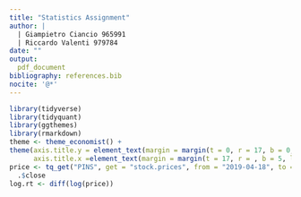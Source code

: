 ```yaml
---
title: "Statistics Assignment"
author: |
  | Giampietro Ciancio 965991 
  | Riccardo Valenti 979784        
date: ""
output: 
  pdf_document
bibliography: references.bib
nocite: '@*'
---
```



```r
library(tidyverse)
library(tidyquant)
library(ggthemes)
library(rmarkdown)
theme <- theme_economist() + 
theme(axis.title.y = element_text(margin = margin(t = 0, r = 17, b = 0, l = 5)), 
      axis.title.x =element_text(margin = margin(t = 17, r = , b = 5, l = 0)))
price <- tq_get("PINS", get = "stock.prices", from = "2019-04-18", to = "2021-12-31") %>% 
  .$close
log.rt <- diff(log(price))

```

